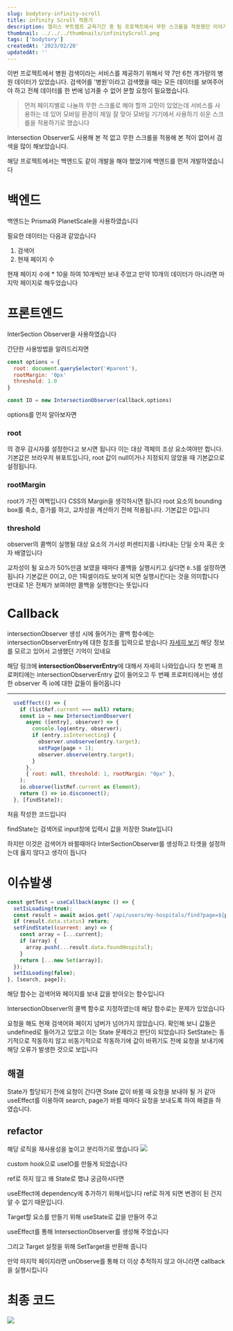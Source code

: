 ```yaml
---
slug: bodytory-infinity-scroll
title: infinity Scroll 적용기
description: 엘리스 부트캠프 교육기간 중 팀 프로젝트에서 무한 스크롤을 적용했던 이야기
thumbnail: ../../../thumbnails/infinityScroll.png
tags: ['bodytory']
createdAt: '2023/02/20'
updatedAt: ''
---
```


이번 프로젝트에서 병원 검색이라는 서비스를 제공하기 위해서
약 7만 6천 개가량의 병원 데이터가 있었습니다.
검색어를 '병원'이라고 검색했을 때는 모든 데이터를 보여주어야 하고 전체 데이터를 한 번에 넘겨줄 수 없어 분할 요청이 필요했습니다.

> 먼저 페이지별로 나눌까 무한 스크롤로 해야 할까 고민이 있었는데
> 서비스를 사용하는 데 있어 모바일 환경이 제일 잘 맞아 모바일 기기에서 사용하기 쉬운 스크롤을 적용하기로 했습니다

Intersection Observer도 사용해 본 적 없고
무한 스크롤을 적용해 본 적이 없어서 검색을 많이 해보았습니다.

해당 프로젝트에서는 백엔드도 같이 개발을 해야 했었기에 백엔드를 먼저 개발하였습니다

# 백엔드

백엔드는 Prisma와 PlanetScale을 사용하였습니다

필요한 데이터는 다음과 같았습니다

1. 검색어
2. 현재 페이지 수

현재 페이지 수에 \* 10을 하여 10개씩만 보내 주었고
만약 10개의 데이터가 아니라면 마지막 페이지로 해두었습니다

# 프론트엔드

InterSection Observer을 사용하였습니다

간단한 사용방법을 알려드리자면

```js
const options = {
  root: document.querySelector('#parent'),
  rootMargin: '0px'
  threshold: 1.0
}

const IO = new IntersectionObserver(callback,options)
```

options를 먼저 알아보자면

### root

의 경우 감시자를 설정한다고 보시면 됩니다
이는 대상 객체의 조상 요소여야만 합니다.
기본값은 브라우저 뷰포트입니다, root 값이 null이거나 지정되지 않았을 때 기본값으로 설정됩니다.

### rootMargin

root가 가진 여백입니다 CSS의 Margin을 생각하시면 됩니다
root 요소의 bounding box를 축소, 증가를 하고,
교차성을 계산하기 전에 적용됩니다.
기본값은 0입니다

### threshold

observer의 콜백이 실행될 대상 요소의 가시성 퍼센티지를 나타내는 단일 숫자 혹은 숫자 배열입니다

교차성이 될 요소가 50%만큼 보였을 때마다 콜백을 실행시키고 싶다면 `0.5`를 설정하면 됩니다
기본값은 0이고, 0은 1픽셀이라도 보이게 되면 실행시킨다는 것을 의미합니다
반대로 1은 전체가 보여야만 콜백을 실행한다는 뜻입니다

# Callback

intersectionObserver 생성 시에 들어가는
콜백 함수에는 intersectionObserverEntry에 대한 참조를 입력으로 받습니다
[자세히 보기](https://developer.mozilla.org/en-US/docs/Web/API/IntersectionObserverEntry)
해당 정보를 모르고 있어서 고생했던 기억이 있네요

해당 링크에 **intersectionObserverEntry**에 대해서 자세히 나와있습니다
첫 번째 프로퍼티에는 intersectionObserverEntry 값이 들어오고 두 번째 프로퍼티에서는 생성한 observer 즉 io에 대한 값들이 들어옵니다

---

```js
  useEffect(() => {
    if (listRef.current === null) return;
    const io = new IntersectionObserver(
      async ([entry], observer) => {
        console.log(entry, observer);
        if (entry.isIntersecting) {
          observer.unobserve(entry.target);
          setPage(page + 1);
          observer.observe(entry.target);
        }
      },
      { root: null, threshold: 1, rootMargin: "0px" },
    );
    io.observe(listRef.current as Element);
    return () => io.disconnect();
  }, [findState]);
```

처음 작성한 코드입니다

findState는 검색어로 input창에 입력시 값을 저장한 State입니다

하지만 이것은 검색어가 바뀔때마다 InterSectionObserver를 생성하고 타겟을 설정하는데
옳지 않다고 생각이 듭니다

# 이슈발생

```js
const getTest = useCallback(async () => {
  setIsLoading(true);
  const result = await axios.get(`/api/users/my-hospitals/find?page=${page}&search=${search}`);
  if (result.data.status) return;
  setFindState((current: any) => {
    const array = [...current];
    if (array) {
      array.push(...result.data.foundHospital);
    }
    return [...new Set(array)];
  });
  setIsLoading(false);
}, [search, page]);
```

해당 함수는 검색어와 페이지를 보내 값을 받아오는 함수입니다

IntersectionObserver의 콜백 함수로 지정하였는데
해당 함수로는 문제가 있었습니다

요청을 해도 현재 검색어와 페이지 넘버가 넘어가지 않았습니다.
확인해 보니 값들은 undefined로 들어가고 있었고 이는
State 문제라고 판단이 되었습니다
SetState는 동기적으로 작동하지 않고 비동기적으로 작동하기에 값이 바뀌기도 전에 요청을 보내기에 해당 오류가 발생한 것으로 보입니다

## 해결

State가 할당되기 전에 요청이 간다면
State 값이 바뀔 때 요청을 보내야 될 거 같아
useEffect를 이용하여 search, page가 바뀔 때마다 요청을 보내도록 하여 해결을 하였습니다.

## refactor

해당 로직을 재사용성을 높이고 분리하기로 했습니다
![](https://velog.velcdn.com/images/ryong-e/post/8c593251-e9e3-49b3-9555-b24370719f79/image.png)

custom hook으로 useIO를 만들게 되었습니다

ref로 하지 않고 왜 State로 했냐 궁금하시다면

useEffect에 dependency에 추가하기 위해서입니다
ref로 하게 되면 변경이 된 건지 알 수 없기 때문입니다.

Target할 요소를 만들기 위해 useState로 값을 만들어 주고

useEffect를 통해 IntersectionObserver를 생성해 주었습니다

그리고 Target 설정을 위해 SetTarget을 반환해 줍니다

만약 마지막 페이지라면 unObserve를 통해 더 이상 추적하지 않고
아니라면 callback을 실행시킵니다

# 최종 코드

![](https://velog.velcdn.com/images/ryong-e/post/fe975462-afa0-4527-a596-d1f26347c53e/image.png)
